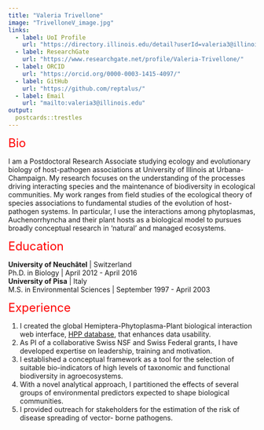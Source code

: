 ---
title: "Valeria Trivellone"
image: "TrivelloneV_image.jpg"
links:
  - label: UoI Profile
    url: "https://directory.illinois.edu/detail?userId=valeria3@illinois.edu&widgetId=15/"
  - label: ResearchGate
    url: "https://www.researchgate.net/profile/Valeria-Trivellone/"
  - label: ORCID
    url: "https://orcid.org/0000-0003-1415-4097/"
  - label: GitHub
    url: "https://github.com/reptalus/"
  - label: Email
    url: "mailto:valeria3@illinois.edu"
output:
  postcards::trestles
---
<font size="5" color="red">Bio</font>

I am a Postdoctoral Research Associate studying ecology and evolutionary biology of host-pathogen associations at University of Illinois at Urbana-Champaign. My research focuses on the understanding of the processes driving interacting species and the maintenance of biodiversity in ecological communities.
My work ranges from field studies of the ecological theory of species associations to fundamental studies of the evolution of host-pathogen systems. In particular, I use the interactions among phytoplasmas, Auchenorrhyncha and
their plant hosts as a biological model to pursues broadly conceptual research in ‘natural’ and managed ecosystems.

<font size="5" color="red">Education</font>

<b>University of Neuchâtel</b> | Switzerland \
Ph.D. in Biology | April 2012 - April 2016 \
<b>University of Pisa</b> | Italy \
M.S. in Environmental Sciences | September 1997 - April 2003 

<font size="5" color="red">Experience</font>

1.  I created the global Hemiptera-Phytoplasma-Plant biological interaction web interface,
<a href="http://trivellone.speciesfile.org/index.asp/">HPP database</a>, that enhances data usability.
2.  As PI of a collaborative Swiss NSF and Swiss Federal grants, I have developed expertise on
leadership, training and motivation.
3.  I established a conceptual framework as a tool for the selection of suitable bio-indicators of high
levels of taxonomic and functional biodiversity in agroecosystems.
4.  With a novel analytical approach, I partitioned the effects of several groups of environmental
predictors expected to shape biological communities.
5.  I provided outreach for stakeholders for the estimation of the risk of disease spreading of vector-
borne pathogens.